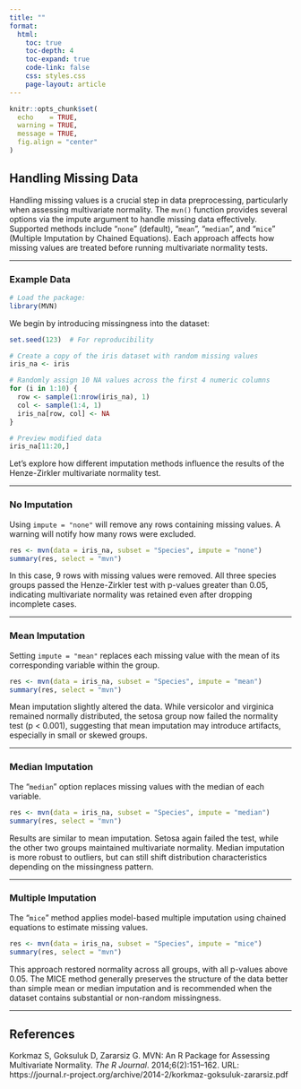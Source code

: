 ---
title: ""
format:
  html:
    toc: true
    toc-depth: 4
    toc-expand: true
    code-link: false
    css: styles.css
    page-layout: article
---

```{r setup, include=FALSE}
knitr::opts_chunk$set(
  echo    = TRUE,
  warning = TRUE,
  message = TRUE,
  fig.align = "center"
)
```

## Handling Missing Data

Handling missing values is a crucial step in data preprocessing, particularly when assessing multivariate normality. The `mvn()` function provides several options via the impute argument to handle missing data effectively. Supported methods include "`none`" (default), "`mean`", "`median`", and "`mice`" (Multiple Imputation by Chained Equations). Each approach affects how missing values are treated before running multivariate normality tests.

---

### Example Data {.unnumbered .unlisted}

```{r}
# Load the package:
library(MVN)
```

We begin by introducing missingness into the dataset:

```{r}
set.seed(123)  # For reproducibility

# Create a copy of the iris dataset with random missing values
iris_na <- iris

# Randomly assign 10 NA values across the first 4 numeric columns
for (i in 1:10) {
  row <- sample(1:nrow(iris_na), 1)
  col <- sample(1:4, 1)
  iris_na[row, col] <- NA
}

# Preview modified data
iris_na[11:20,]
```

Let’s explore how different imputation methods influence the results of the Henze-Zirkler multivariate normality test.

---

### No Imputation

Using `impute = "none"` will remove any rows containing missing values. A warning will notify how many rows were excluded.

```{r}
res <- mvn(data = iris_na, subset = "Species", impute = "none")
summary(res, select = "mvn")
```

In this case, 9 rows with missing values were removed. All three species groups passed the Henze-Zirkler test with p-values greater than 0.05, indicating multivariate normality was retained even after dropping incomplete cases.

---

### Mean Imputation

Setting `impute = "mean"` replaces each missing value with the mean of its corresponding variable within the group.

```{r}
res <- mvn(data = iris_na, subset = "Species", impute = "mean")
summary(res, select = "mvn")
```

Mean imputation slightly altered the data. While versicolor and virginica remained normally distributed, the setosa group now failed the normality test (p < 0.001), suggesting that mean imputation may introduce artifacts, especially in small or skewed groups.

---

### Median Imputation

The "`median`" option replaces missing values with the median of each variable.

```{r}
res <- mvn(data = iris_na, subset = "Species", impute = "median")
summary(res, select = "mvn")
```

Results are similar to mean imputation. Setosa again failed the test, while the other two groups maintained multivariate normality. Median imputation is more robust to outliers, but can still shift distribution characteristics depending on the missingness pattern.

---

### Multiple Imputation

The "`mice`" method applies model-based multiple imputation using chained equations to estimate missing values.

```{r}
res <- mvn(data = iris_na, subset = "Species", impute = "mice")
summary(res, select = "mvn")
```

This approach restored normality across all groups, with all p-values above 0.05. The MICE method generally preserves the structure of the data better than simple mean or median imputation and is recommended when the dataset contains substantial or non-random missingness.

---


## References

Korkmaz S, Goksuluk D, Zararsiz G. MVN: An R Package for Assessing Multivariate Normality. *The R Journal*. 2014;6(2):151–162. URL: https://journal.r-project.org/archive/2014-2/korkmaz-goksuluk-zararsiz.pdf
